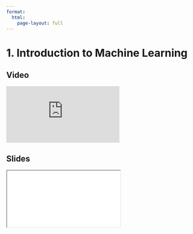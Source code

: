 ```yaml
---
format:
  html:
    page-layout: full
---
```


# 1. Introduction to Machine Learning

::: {.panel-tabset .nav-pills}

## Video

<iframe
    class="video"
    src="https://www.youtube.com/embed/s2NqQZIHj3A" 
    title="Module 0 Video - Introduction to Machine Learning"
    frameborder="0"
    allow="accelerometer; autoplay; clipboard-write; encrypted-media; gyroscope; picture-in-picture"
    allowfullscreen
></iframe>

## Slides

<iframe
    class="slide-deck"
    src="slides/module0_00.html"
></iframe>

:::

